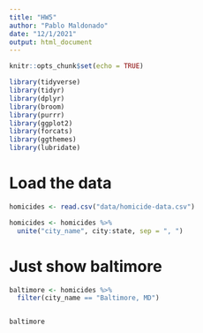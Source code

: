 ```yaml
---
title: "HW5"
author: "Pablo Maldonado"
date: "12/1/2021"
output: html_document
---
```


```r
knitr::opts_chunk$set(echo = TRUE)
```

```r
library(tidyverse)
library(tidyr)
library(dplyr)
library(broom)
library(purrr)
library(ggplot2)
library(forcats)
library(ggthemes)
library(lubridate)
```

# Load the data
```r

homicides <- read.csv("data/homicide-data.csv")

homicides <- homicides %>%
  unite("city_name", city:state, sep = ", ")
```


# Just show baltimore
```r
baltimore <- homicides %>% 
  filter(city_name == "Baltimore, MD")


baltimore
```

